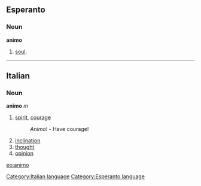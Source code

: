 ==Esperanto==
===Noun===
'''animo'''
# [[soul]].

----

==Italian==
===Noun===
'''animo''' ''m''
# [[spirit]], [[courage]]
#: ''Animo!'' - Have courage!
# [[inclination]]
# [[thought]]
# [[opinion]]


[[eo:animo]]
[[Category:Italian language]]
[[Category:Esperanto language]]